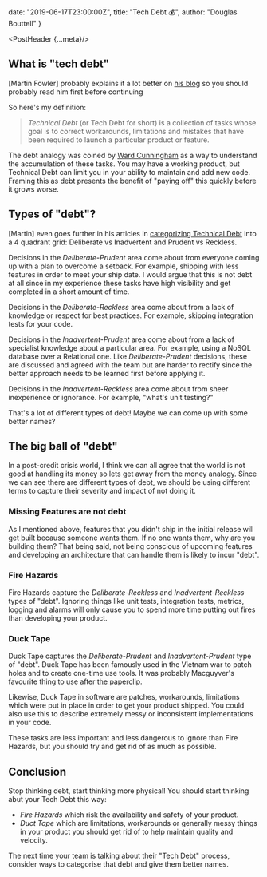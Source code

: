   date: "2019-06-17T23:00:00Z",
  title: "Tech Debt 💰",
  author: "Douglas Bouttell"
}

<PostHeader {...meta}/>

## What is "tech debt"

[Martin Fowler] probably explains it a lot better on [his blog](https://martinfowler.com/bliki/TechnicalDebt.html)
so you should probably read him first before continuing

So here's my definition:
> *Technical Debt* (or Tech Debt for short) is a collection of tasks whose 
goal is to correct workarounds, limitations and mistakes that have been 
required to launch a particular product or feature.

The debt analogy was coined by [Ward Cunningham](http://wiki.c2.com/?WardExplainsDebtMetaphor)
as a way to understand the accumulation of these tasks.  You may have a working product, but 
Technical Debt can limit you in your ability to maintain and add new code.
Framing this as debt presents the benefit of "paying off" this quickly before
it grows worse. 

## Types of "debt"?

[Martin] even goes further in his articles in [categorizing Technical Debt](https://martinfowler.com/bliki/TechnicalDebtQuadrant.html)
into a 4 quadrant grid: Deliberate vs Inadvertent and Prudent vs Reckless.

Decisions in the *Deliberate-Prudent* area come about from everyone coming up with a plan to overcome
a setback. For example, shipping with less features in order to meet your ship date.  I would
argue that this is not debt at all since in my experience these tasks have high visibility
and get completed in a short amount of time. 

Decisions in the *Deliberate-Reckless* area come about from a lack of knowledge or respect
for best practices. For example, skipping integration tests for your code.

Decisions in the *Inadvertent-Prudent* area come about from a lack of specialist knowledge 
about a particular area. For example, using a NoSQL database over a Relational one.  Like
*Deliberate-Prudent* decisions, these are discussed and agreed with the team but are harder
to rectify since the better approach needs to be learned first before applying it.

Decisions in the *Inadvertent-Reckless* area come about from sheer inexperience or ignorance.
For example, "what's unit testing?"

That's a lot of different types of debt!  Maybe we can come up with some better names?

## The big ball of "debt"

In a post-credit crisis world, I think we can all agree that the world is not good at handling
its money so lets get away from the money analogy.  Since we can see there are different types
of debt, we should be using different terms to capture their severity and impact of not doing it.

### Missing Features are not debt

As I mentioned above, features that you didn't ship in the initial release will get built
because someone wants them.  If no one wants them, why are you building them?  That being said,
not being conscious of upcoming features and developing an architecture that can handle them
is likely to incur "debt".

### Fire Hazards

Fire Hazards capture the *Deliberate-Reckless* and *Inadvertent-Reckless* types of "debt".
Ignoring things like unit tests, integration tests, metrics, logging and alarms will only
cause you to spend more time putting out fires than developing your product. 

### Duck Tape 

Duck Tape captures the *Deliberate-Prudent* and *Inadvertent-Prudent* type of "debt".  Duck Tape has
been famously used in the Vietnam war to patch holes and to create one-time use tools.  It was
probably Macguyver's favourite thing to use after [the paperclip](https://www.google.com/search?q=macgyver+paperclip).

Likewise, Duck Tape in software are patches, workarounds, limitations which were put in place
in order to get your product shipped.  You could also use this to describe extremely messy or
inconsistent implementations in your code.

These tasks are less important and less dangerous to ignore than Fire Hazards, but you should
try and get rid of as much as possible.

## Conclusion
Stop thinking debt, start thinking more physical!  You should start thinking abut your Tech Debt
this way:

* *Fire Hazards* which risk the availability and safety of your product.
* *Duct Tape* which are limitations, workarounds or generally messy things in your
  product you should get rid of to help maintain quality and velocity.
  
The next time your team is talking about their "Tech Debt" process, consider
ways to categorise that debt and give them better names.
